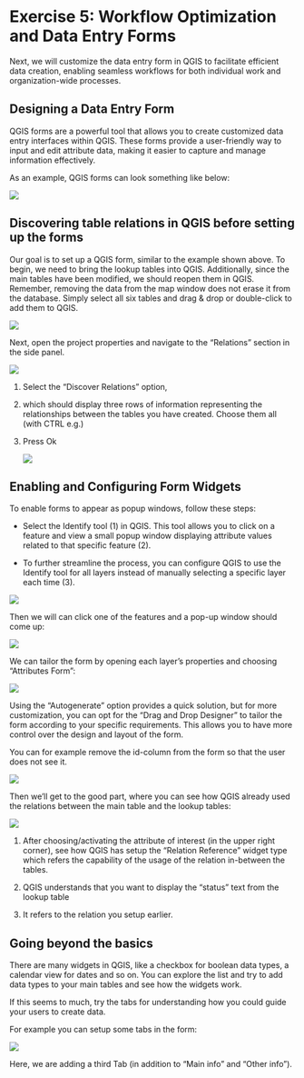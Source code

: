 # Exercise 5: Workflow Optimization and Data Entry Forms

Next, we will customize the data entry form in QGIS to facilitate efficient data creation, enabling seamless workflows for both individual work and organization-wide processes.

## Designing a Data Entry Form

QGIS forms are a powerful tool that allows you to create customized data entry interfaces within QGIS. These forms provide a user-friendly way to input and edit attribute data, making it easier to capture and manage information effectively.

As an example, QGIS forms can look something like below:

![](img/p1/qgis_form_example.png)

## Discovering table relations in QGIS before setting up the forms

Our goal is to set up a QGIS form, similar to the example shown above. To begin, we need to bring the lookup tables into QGIS. Additionally, since the main tables have been modified, we should reopen them in QGIS. Remember, removing the data from the map window does not erase it from the database. Simply select all six tables and drag & drop or double-click to add them to QGIS.

![](img/p1/add_rel_tables.png)

Next, open the project properties and navigate to the "Relations" section in the side panel.

![](img/p1/dis_rel.png)

1.  Select the "Discover Relations" option,

2.  which should display three rows of information representing the relationships between the tables you have created. Choose them all (with CTRL e.g.)

3.  Press Ok

    ![](img/p1/discover_relations.png)

## Enabling and Configuring Form Widgets

To enable forms to appear as popup windows, follow these steps:

-   Select the Identify tool (1) in QGIS. This tool allows you to click on a feature and view a small popup window displaying attribute values related to that specific feature (2).

-   To further streamline the process, you can configure QGIS to use the Identify tool for all layers instead of manually selecting a specific layer each time (3).

![](img/p1/identify_tool_setting_up.png)

Then we will can click one of the features and a pop-up window should come up:

![](img/p1/form.png)

We can tailor the form by opening each layer's properties and choosing "Attributes Form":

![](img/p1/prop_attributes_form.png)

Using the "Autogenerate" option provides a quick solution, but for more customization, you can opt for the "Drag and Drop Designer" to tailor the form according to your specific requirements. This allows you to have more control over the design and layout of the form.

You can for example remove the id-column from the form so that the user does not see it.

![](img/p1/form_remove.png)

Then we'll get to the good part, where you can see how QGIS already used the relations between the main table and the lookup tables:

![](img/p1/forms_relations.png)

1.  After choosing/activating the attribute of interest (in the upper right corner), see how QGIS has setup the "Relation Reference" widget type which refers the capability of the usage of the relation in-between the tables.

2.  QGIS understands that you want to display the "status" text from the lookup table

3.  It refers to the relation you setup earlier.

## Going beyond the basics

There are many widgets in QGIS, like a checkbox for boolean data types, a calendar view for dates and so on. You can explore the list and try to add data types to your main tables and see how the widgets work.

If this seems to much, try the tabs for understanding how you could guide your users to create data.

For example you can setup some tabs in the form:

![](img/p1/form_add_tabs.png)

Here, we are adding a third Tab (in addition to "Main info" and "Other info").
